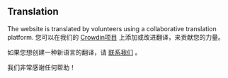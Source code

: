 <script>
</script>

## <Languages size="18" class="mr-1 inline-block align-baseline" /> Translation

The website is translated by volunteers using a collaborative translation platform.
您可以在我们的 <a href="https://crowdin.com/project/gpxstudio" target="_blank">Crowdin项目</a> 上添加或改进翻译，来贡献您的力量。

如果您想创建一种新语言的翻译，请 <a href="#contact">联系我们</a> 。

我们非常感谢任何帮助！
